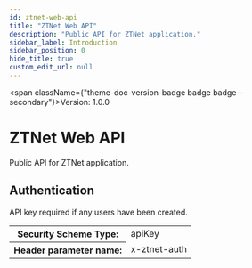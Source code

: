 ```yaml
---
id: ztnet-web-api
title: "ZTNet Web API"
description: "Public API for ZTNet application."
sidebar_label: Introduction
sidebar_position: 0
hide_title: true
custom_edit_url: null
---
```



<span className={"theme-doc-version-badge badge badge--secondary"}>Version: 1.0.0</span>

# ZTNet Web API



Public API for ZTNet application.

<div style={{"marginBottom":"2rem"}}><h2 id={"authentication"} style={{"marginBottom":"1rem"}}>Authentication</h2><SchemaTabs className={"openapi-tabs__security-schemes"}><TabItem label={"API Key: x-ztnet-auth"} value={"x-ztnet-auth"}>

API key required if any users have been created.

<div><table><tbody><tr><th>Security Scheme Type:</th><td>apiKey</td></tr><tr><th>Header parameter name:</th><td>x-ztnet-auth</td></tr></tbody></table></div></TabItem></SchemaTabs></div>
      